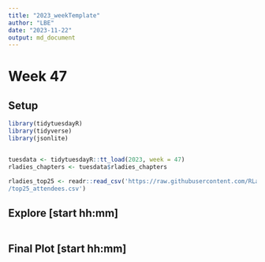```yaml
---
title: "2023_weekTemplate"
author: "LBE"
date: "2023-11-22"
output: md_document
---
```


# Week 47

## Setup

```r
library(tidytuesdayR)
library(tidyverse)
library(jsonlite)


tuesdata <- tidytuesdayR::tt_load(2023, week = 47)
rladies_chapters <- tuesdata$rladies_chapters 

rladies_top25 <- readr::read_csv('https://raw.githubusercontent.com/RLadies-Chapters-Making-Talks-Work-for-Diverse-Audiences/data
/top25_attendees.csv')


```

## Explore [start hh:mm]

```r

```

## Final Plot [start hh:mm]

```r

```